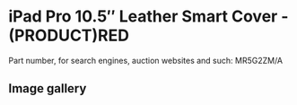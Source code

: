 
# iPad Pro 10.5″ Leather Smart Cover - (PRODUCT)RED

Part number, for search engines, auction websites and such: MR5G2ZM/A

## Image gallery

<div style={{ width: "768px" }}>
  <GalleryComponent
    images={[
      {
        original: "/everysource/MR5G2.webp",
        thumbnail: "/everypreview/MR5G2.webp",
      },
      {
        original: "/everysource/MR5G2_AV1_GOLD.webp",
        thumbnail: "/everypreview/MR5G2_AV1_GOLD.webp",
      },
      {
        original: "/everysource/MR5G2_AV1_SILVER.webp",
        thumbnail: "/everypreview/MR5G2_AV1_SILVER.webp",
      },
      {
        original: "/everysource/MR5G2_AV1_SPACE_GRAY.webp",
        thumbnail: "/everypreview/MR5G2_AV1_SPACE_GRAY.webp",
      },
      {
        original: "/everysource/MR5G2_AV2.webp",
        thumbnail: "/everypreview/MR5G2_AV2.webp",
      },
      {
        original: "/everysource/MR5G2_AV3.webp",
        thumbnail: "/everypreview/MR5G2_AV3.webp",
      }
    ]}
  />
</div>